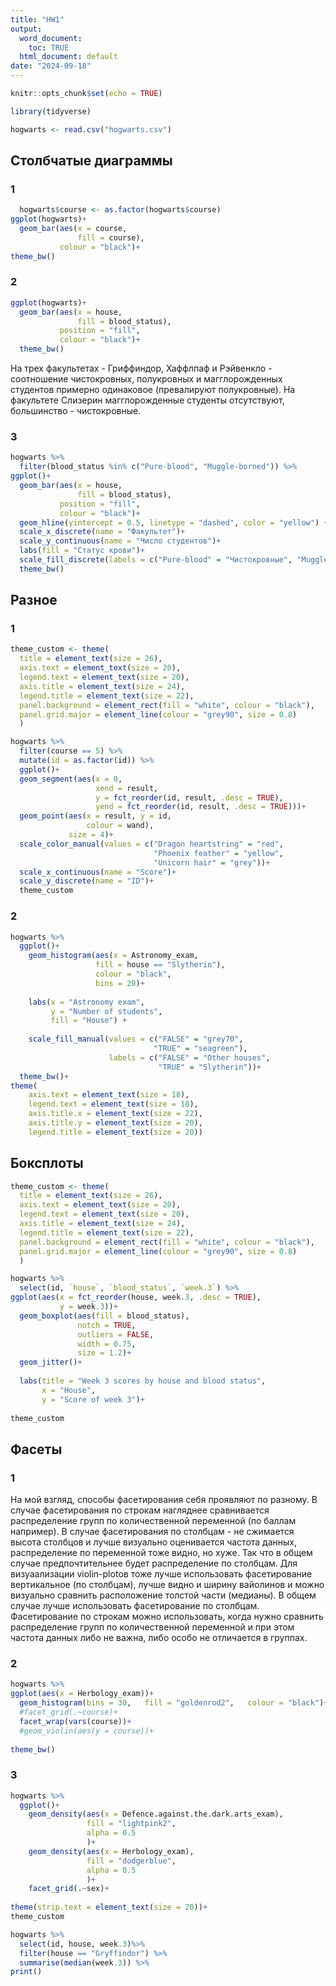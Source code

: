 ```yaml
---
title: "HW1"
output:
  word_document:
    toc: TRUE
  html_document: default
date: "2024-09-18"
---
```


```r
knitr::opts_chunk$set(echo = TRUE)
```

```r
library(tidyverse)
```

```r
hogwarts <- read.csv("hogwarts.csv")
```

## Столбчатые диаграммы
### 1
```r
  hogwarts$course <- as.factor(hogwarts$course)
ggplot(hogwarts)+
  geom_bar(aes(x = course, 
               fill = course), 
           colour = "black")+
theme_bw()
```
### 2
```r
ggplot(hogwarts)+
  geom_bar(aes(x = house, 
               fill = blood_status), 
           position = "fill", 
           colour = "black")+
  theme_bw()
```
На трех факультетах - Гриффиндор, Хаффлпаф и Рэйвенкло - соотношение чистокровных, полукровных и магглорожденных студентов примерно одинаковое (превалируют полукровные). На факультете Слизерин магглорожденные студенты отсутствуют, большинство - чистокровные.

### 3
```r
hogwarts %>%
  filter(blood_status %in% c("Pure-blood", "Muggle-borned")) %>%
ggplot()+
  geom_bar(aes(x = house, 
               fill = blood_status), 
           position = "fill", 
           colour = "black")+
  geom_hline(yintercept = 0.5, linetype = "dashed", color = "yellow") +
  scale_x_discrete(name = "Факультет")+
  scale_y_continuous(name = "Число студентов")+
  labs(fill = "Статус крови")+
  scale_fill_discrete(labels = c("Pure-blood" = "Чистокровные", "Muggle-borned" = "Магглорожденные"))+
  theme_bw()
```


## Разное
### 1
```r
theme_custom <- theme(
  title = element_text(size = 26), 
  axis.text = element_text(size = 20), 
  legend.text = element_text(size = 20), 
  axis.title = element_text(size = 24),
  legend.title = element_text(size = 22),
  panel.background = element_rect(fill = "white", colour = "black"),
  panel.grid.major = element_line(colour = "grey90", size = 0.8)
  )

hogwarts %>%
  filter(course == 5) %>%
  mutate(id = as.factor(id)) %>%
  ggplot()+
  geom_segment(aes(x = 0, 
                   xend = result, 
                   y = fct_reorder(id, result, .desc = TRUE), 
                   yend = fct_reorder(id, result, .desc = TRUE)))+
  geom_point(aes(x = result, y = id, 
                 colour = wand),
             size = 4)+
  scale_color_manual(values = c("Dragon heartstring" = "red", 
                                "Phoenix feather" = "yellow", 
                                "Unicorn hair" = "grey"))+
  scale_x_continuous(name = "Score")+
  scale_y_discrete(name = "ID")+
  theme_custom

```

### 2
```r
hogwarts %>%
  ggplot()+
    geom_histogram(aes(x = Astronomy_exam,
                   fill = house == "Slytherin"),
                   colour = "black",
                   bins = 20)+
  
    labs(x = "Astronomy exam",
         y = "Number of students",
         fill = "House") +
  
    scale_fill_manual(values = c("FALSE" = "grey70", 
                                "TRUE" = "seagreen"),
                      labels = c("FALSE" = "Other houses", 
                                 "TRUE" = "Slytherin"))+
  theme_bw()+
theme(
    axis.text = element_text(size = 18),
    legend.text = element_text(size = 18),
    axis.title.x = element_text(size = 22),
    axis.title.y = element_text(size = 20),
    legend.title = element_text(size = 20))

```


## Боксплоты
```r
theme_custom <- theme(
  title = element_text(size = 26), 
  axis.text = element_text(size = 20), 
  legend.text = element_text(size = 20), 
  axis.title = element_text(size = 24),
  legend.title = element_text(size = 22),
  panel.background = element_rect(fill = "white", colour = "black"),
  panel.grid.major = element_line(colour = "grey90", size = 0.8)
  )

hogwarts %>%
  select(id, `house`, `blood_status`, `week.3`) %>%
ggplot(aes(x = fct_reorder(house, week.3, .desc = TRUE), 
           y = week.3))+
  geom_boxplot(aes(fill = blood_status),
               notch = TRUE,
               outliers = FALSE,
               width = 0.75, 
               size = 1.2)+
  geom_jitter()+
     
  labs(title = "Week 3 scores by house and blood status", 
       x = "House", 
       y = "Score of week 3")+
  
theme_custom
```


## Фасеты
### 1
  На мой взгляд, способы фасетирования себя проявляют по разному. В случае фасетирования по строкам нагляднее сравнивается распределение групп по количественной переменной (по баллам например). В случае фасетирования по столбцам - не сжимается высота столбцов и лучше визуально оценивается частота данных, распределение по переменной тоже видно, но хуже. Так что в общем случае предпочтительнее будет распределение по столбцам.
  Для визуаализации violin-plotов тоже лучше использовать фасетирование вертикальное (по столбцам), лучше видно и ширину вайолинов и можно визуально сравнить расположение толстой части (медианы).
  В общем случае лучше использовать фасетирование по столбцам. Фасетирование по строкам можно использовать, когда нужно сравнить распределение групп по количественной переменной и при этом частота данных либо не важна, либо особо не отличается в группах.

### 2
```r
hogwarts %>%
ggplot(aes(x = Herbology_exam))+
  geom_histogram(bins = 30,   fill = "goldenrod2",   colour = "black")+
  #facet_grid(.~course)+
  facet_wrap(vars(course))+
  #geom_violin(aes(y = course))+
  
theme_bw()
```

### 3
```r
hogwarts %>%
  ggplot()+
    geom_density(aes(x = Defence.against.the.dark.arts_exam), 
                 fill = "lightpink2",
                 alpha = 0.5
                 )+
    geom_density(aes(x = Herbology_exam),
                 fill = "dodgerblue",
                 alpha = 0.5
                 )+
    facet_grid(.~sex)+
  
theme(strip.text = element_text(size = 20))+
theme_custom
```

```r
hogwarts %>%
  select(id, house, week.3)%>%
  filter(house == "Gryffindor") %>%
  summarise(median(week.3)) %>%
print()
```



